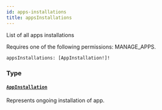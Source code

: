 ```yaml
---
id: apps-installations
title: appsInstallations
---
```


List of all apps installations

Requires one of the following permissions: MANAGE_APPS.

```graphql
appsInstallations: [AppInstallation!]!
```

### Type

#### [`AppInstallation`](../../../developer/api-reference/objects/app-installation)

Represents ongoing installation of app.
